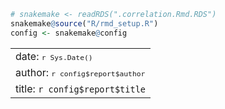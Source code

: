 ```r
# snakemake <- readRDS(".correlation.Rmd.RDS")
snakemake@source("R/rmd_setup.R")
config <- snakemake@config
```

---
date: <small>`r Sys.Date()`</small>
author: <small>`r config$report$author`</small>
title: `r config$report$title`
---

